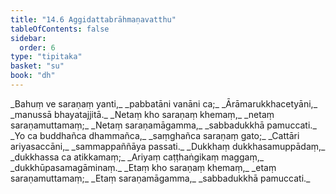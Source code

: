 ```yaml
---
title: "14.6 Aggidattabrāhmaṇavatthu"
tableOfContents: false
sidebar:
  order: 6
type: "tipitaka"
basket: "su"
book: "dh"
---
```



<DynamicBreadcrumb />

<Division number="188" book="dh" bookNo="18" page="41">

<Paragraph number="202" type="verses" book="dh">
_Bahuṃ ve saraṇaṃ yanti,_  
_pabbatāni vanāni ca;_  
_Ārāmarukkhacetyāni,_  
_manussā bhayatajjitā._  

</Paragraph>

</Division>
<Division number="189" book="dh" bookNo="18" page="41">

<Paragraph number="203" type="verses" book="dh">
_Netaṃ kho saraṇaṃ khemaṃ,_  
_netaṃ saraṇamuttamaṃ;_  
_Netaṃ saraṇamāgamma,_  
_sabbadukkhā pamuccati._  

</Paragraph>

</Division>
<Division number="190" book="dh" bookNo="18" page="42">

<Paragraph number="204" type="verses" book="dh">
_Yo ca buddhañca dhammañca,_  
_saṃghañca saraṇaṃ gato;_  
_Cattāri ariyasaccāni,_  
_sammappaññāya passati._  

</Paragraph>

</Division>
<Division number="191" book="dh" bookNo="18" page="42">

<Paragraph number="205" type="verses" book="dh">
_Dukkhaṃ dukkhasamuppādaṃ,_  
_dukkhassa ca atikkamaṃ;_  
_Ariyaṃ caṭṭhaṅgikaṃ maggaṃ,_  
_dukkhūpasamagāminaṃ._  

</Paragraph>

</Division>
<Division number="192" book="dh" bookNo="18" page="42">

<Paragraph number="206" type="verses" book="dh">
_Etaṃ kho saraṇaṃ khemaṃ,_  
_etaṃ saraṇamuttamaṃ;_  
_Etaṃ saraṇamāgamma,_  
_sabbadukkhā pamuccati._
</Paragraph>
</Division>